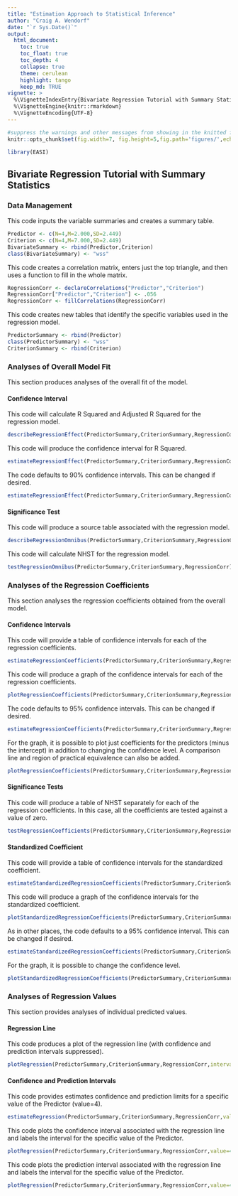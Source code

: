```yaml
---
title: "Estimation Approach to Statistical Inference"
author: "Craig A. Wendorf"
date: "`r Sys.Date()`"
output:
  html_document:
    toc: true
    toc_float: true
    toc_depth: 4
    collapse: true
    theme: cerulean
    highlight: tango
    keep_md: TRUE
vignette: >
  %\VignetteIndexEntry{Bivariate Regression Tutorial with Summary Statistics}
  %\VignetteEngine{knitr::rmarkdown}
  %\VignetteEncoding{UTF-8}
---
```


```r
#suppress the warnings and other messages from showing in the knitted file.
knitr::opts_chunk$set(fig.width=7, fig.height=5,fig.path='figures/',echo=TRUE,warning=FALSE,message=FALSE)
```

```r
library(EASI)
```

## Bivariate Regression Tutorial with Summary Statistics

### Data Management

This code inputs the variable summaries and creates a summary table.
```r
Predictor <- c(N=4,M=2.000,SD=2.449)
Criterion <- c(N=4,M=7.000,SD=2.449)
BivariateSummary <- rbind(Predictor,Criterion)
class(BivariateSummary) <- "wss"
```

This code creates a correlation matrix, enters just the top triangle, and then uses a function to fill in the whole matrix.
```r
RegressionCorr <- declareCorrelations("Predictor","Criterion")
RegressionCorr["Predictor","Criterion"] <- .056
RegressionCorr <- fillCorrelations(RegressionCorr)
```

This code creates new tables that identify the specific variables used in the regression model.
```r
PredictorSummary <- rbind(Predictor)
class(PredictorSummary) <- "wss"
CriterionSummary <- rbind(Criterion)
```

### Analyses of Overall Model Fit

This section produces analyses of the overall fit of the model.

#### Confidence Interval

This code will calculate R Squared and Adjusted R Squared for the regression model.
```r
describeRegressionEffect(PredictorSummary,CriterionSummary,RegressionCorr)
```

This code will produce the confidence interval for R Squared.
```r
estimateRegressionEffect(PredictorSummary,CriterionSummary,RegressionCorr)
```

The code defaults to 90% confidence intervals. This can be changed if desired.
```r
estimateRegressionEffect(PredictorSummary,CriterionSummary,RegressionCorr,conf.level=.95)
```

#### Significance Test

This code will produce a source table associated with the regression model.
```r
describeRegressionOmnibus(PredictorSummary,CriterionSummary,RegressionCorr)
```

This code will calculate NHST for the regression model.
```r
testRegressionOmnibus(PredictorSummary,CriterionSummary,RegressionCorr)
```

### Analyses of the Regression Coefficients

This section analyses the regression coefficients obtained from the overall model.

#### Confidence Intervals 

This code will provide a table of confidence intervals for each of the regression coefficients.
```r
estimateRegressionCoefficients(PredictorSummary,CriterionSummary,RegressionCorr)
```

This code will produce a graph of the confidence intervals for each of the regression coefficients.
```r
plotRegressionCoefficients(PredictorSummary,CriterionSummary,RegressionCorr)
```

The code defaults to 95% confidence intervals. This can be changed if desired.
```r
estimateRegressionCoefficients(PredictorSummary,CriterionSummary,RegressionCorr,conf.level=.99)
```

For the graph, it is possible to plot just coefficients for the predictors (minus the intercept) in addition to changing the confidence level. A comparison line and region of practical equivalence can also be added.
```r
plotRegressionCoefficients(PredictorSummary,CriterionSummary,RegressionCorr,conf.level=.99,line=0,rope=c(-2,2),intercept=FALSE)
```

#### Significance Tests

This code will produce a table of NHST separately for each of the regression coefficients. In this case, all the coefficients are tested against a value of zero.
```r
testRegressionCoefficients(PredictorSummary,CriterionSummary,RegressionCorr)
```

#### Standardized Coefficient

This code will provide a table of confidence intervals for the standardized coefficient.
```r
estimateStandardizedRegressionCoefficients(PredictorSummary,CriterionSummary,RegressionCorr)
```

This code will produce a graph of the confidence intervals for the standardized coefficient.
```r
plotStandardizedRegressionCoefficients(PredictorSummary,CriterionSummary,RegressionCorr)
```

As in other places, the code defaults to a 95% confidence interval. This can be changed if desired.
```r
estimateStandardizedRegressionCoefficients(PredictorSummary,CriterionSummary,RegressionCorr,conf.level=.99)
```

For the graph, it is possible to change the confidence level.
```r
plotStandardizedRegressionCoefficients(PredictorSummary,CriterionSummary,RegressionCorr,conf.level=.99)
```

### Analyses of Regression Values

This section provides analyses of individual predicted values.

#### Regression Line

This code produces a plot of the regression line (with confidence and prediction intervals suppressed).
```r
plotRegression(PredictorSummary,CriterionSummary,RegressionCorr,interval="none")
```

#### Confidence and Prediction Intervals

This code provides estimates confidence and prediction limits for a specific value of the Predictor (value=4).
```r
estimateRegression(PredictorSummary,CriterionSummary,RegressionCorr,value=4)
```

This code plots the confidence interval associated with the regression line and labels the interval for the specific value of the Predictor.
```r
plotRegression(PredictorSummary,CriterionSummary,RegressionCorr,value=4,interval="confidence")
```

This code plots the prediction interval associated with the regression line and labels the interval for the specific value of the Predictor.
```r
plotRegression(PredictorSummary,CriterionSummary,RegressionCorr,value=4,interval="prediction")
```
